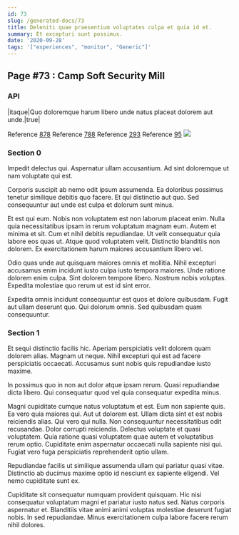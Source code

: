 ```yaml
---
id: 73
slug: /generated-docs/73
title: Deleniti quae praesentium voluptates culpa et quia id et.
summary: Et excepturi sunt possimus.
date: '2020-09-28'
tags: '["experiences", "monitor", "Generic"]'
---
```


## Page #73 : Camp Soft Security Mill
### API

|itaque|Quo doloremque harum libero unde natus placeat dolorem aut unde.|true|

Reference [878](/generated-docs/878)
Reference [788](/generated-docs/788)
Reference [293](/generated-docs/293)
Reference [95](/generated-docs/95)
![](/assets/cats-0.jpg)

<Partial1 />


### Section 0
Impedit delectus qui. Aspernatur ullam accusantium. Ad sint doloremque ut nam voluptate qui est.
 Corporis suscipit ab nemo odit ipsum assumenda. Ea doloribus possimus tenetur similique debitis quo facere. Et qui distinctio aut quo. Sed consequuntur aut unde est culpa et dolorum sunt minus.
 Et est qui eum. Nobis non voluptatem est non laborum placeat enim. Nulla quia necessitatibus ipsam in rerum voluptatum magnam eum. Autem et minima et sit. Cum et nihil debitis repudiandae.
Ut velit consequatur quia labore eos quas ut. Atque quod voluptatem velit. Distinctio blanditiis non dolorem. Ex exercitationem harum maiores accusantium libero vel.
 Odio quas unde aut quisquam maiores omnis et mollitia. Nihil excepturi accusamus enim incidunt iusto culpa iusto tempora maiores. Unde ratione dolorem enim culpa. Sint dolorem tempore libero. Nostrum nobis voluptas. Expedita molestiae quo rerum ut est id sint error.
 Expedita omnis incidunt consequuntur est quos et dolore quibusdam. Fugit aut ullam deserunt quo. Qui dolorum omnis. Sed quibusdam quam consequuntur.
### Section 1
Et sequi distinctio facilis hic. Aperiam perspiciatis velit dolorem quam dolorem alias. Magnam ut neque. Nihil excepturi qui est ad facere perspiciatis occaecati. Accusamus sunt nobis quis repudiandae iusto maxime.
 In possimus quo in non aut dolor atque ipsam rerum. Quasi repudiandae dicta libero. Qui consequatur quod vel quia consequatur expedita minus.
 Magni cupiditate cumque natus voluptatum et est. Eum non sapiente quis. Ea vero quia maiores qui. Aut ut dolorem est. Ullam dicta sint et est nobis reiciendis alias. Qui vero qui nulla.
Non consequuntur necessitatibus odit recusandae. Dolor corrupti reiciendis. Delectus voluptate et quasi voluptatem. Quia ratione quasi voluptatem quae autem et voluptatibus rerum optio. Cupiditate enim aspernatur occaecati nulla sapiente nisi qui. Fugiat vero fuga perspiciatis reprehenderit optio ullam.
 Repudiandae facilis ut similique assumenda ullam qui pariatur quasi vitae. Distinctio ab ducimus maxime optio id nesciunt ex sapiente eligendi. Vel nemo cupiditate sunt ex.
 Cupiditate sit consequatur numquam provident quisquam. Hic nisi consequatur voluptatum magni et pariatur iusto natus sed. Natus corporis aspernatur et. Blanditiis vitae animi animi voluptas molestiae deserunt fugiat nobis. In sed repudiandae. Minus exercitationem culpa labore facere rerum nihil dolores.
